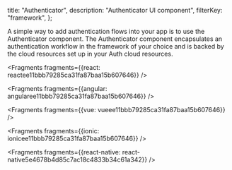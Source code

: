   title: "Authenticator",
  description: "Authenticator UI component",
  filterKey: "framework",
};



A simple way to add authentication flows into your app is to use the Authenticator component. The Authenticator component encapsulates an authentication workflow in the framework of your choice and is backed by the cloud resources set up in your Auth cloud resources.




<Fragments fragments={{react: reactee11bbb79285ca31fa87baa15b607646}} />



<Fragments fragments={{angular: angularee11bbb79285ca31fa87baa15b607646}} />



<Fragments fragments={{vue: vueee11bbb79285ca31fa87baa15b607646}} />



<Fragments fragments={{ionic: ionicee11bbb79285ca31fa87baa15b607646}} />



<Fragments fragments={{react-native: react-native5e4678b4d85c7ac18c4833b34c61a342}} />
